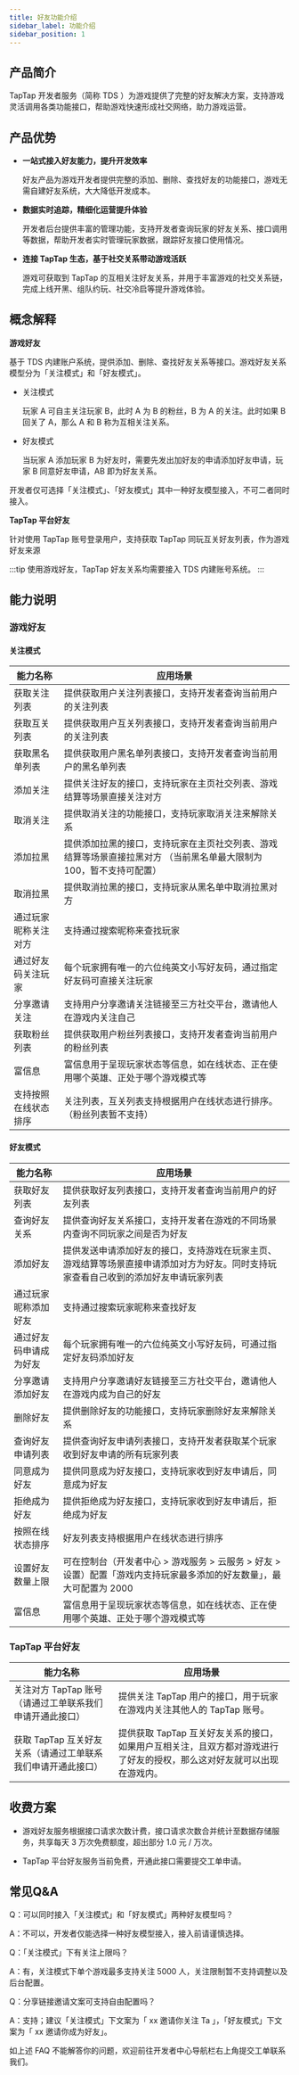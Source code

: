 ```yaml
---
title: 好友功能介绍
sidebar_label: 功能介绍
sidebar_position: 1
---
```


## 产品简介

TapTap 开发者服务（简称 TDS ）为游戏提供了完整的好友解决方案，支持游戏灵活调用各类功能接口，帮助游戏快速形成社交网络，助力游戏运营。

## 产品优势

- **一站式接入好友能力，提升开发效率**

    好友产品为游戏开发者提供完整的添加、删除、查找好友的功能接口，游戏无需自建好友系统，大大降低开发成本。

- **数据实时追踪，精细化运营提升体验**

    开发者后台提供丰富的管理功能，支持开发者查询玩家的好友关系、接口调用等数据，帮助开发者实时管理玩家数据，跟踪好友接口使用情况。

- **连接 TapTap 生态，基于社交关系带动游戏活跃**

    游戏可获取到 TapTap 的互相关注好友关系，并用于丰富游戏的社交关系链，完成上线开黑、组队约玩、社交冷启等提升游戏体验。



## 概念解释

**游戏好友**

基于 TDS 内建账户系统，提供添加、删除、查找好友关系等接口。游戏好友关系模型分为「关注模式」和「好友模式」。

- 关注模式

    玩家 A 可自主关注玩家 B，此时 A 为 B 的粉丝，B 为 A 的关注。此时如果 B 回关了 A，那么 A 和 B 称为互相关注关系。

- 好友模式

    当玩家 A 添加玩家 B 为好友时，需要先发出加好友的申请添加好友申请，玩家 B 同意好友申请，AB 即为好友关系。

开发者仅可选择「关注模式」、「好友模式」其中一种好友模型接入，不可二者同时接入。

**TapTap 平台好友**

针对使用 TapTap 账号登录用户，支持获取 TapTap 同玩互关好友列表，作为游戏好友来源

:::tip
使用游戏好友，TapTap 好友关系均需要接入 TDS 内建账号系统。
:::

## 能力说明

### 游戏好友

#### 关注模式

| **能力名称**                                                 | **应用场景**                                                 |
| ------------------------------------------------------------ | ------------------------------------------------------------ |
| 获取关注列表                                                 | 提供获取用户关注列表接口，支持开发者查询当前用户的关注列表 |
| 获取互关列表                                                 | 提供获取用户互关列表接口，支持开发者查询当前用户的关注列表 |
| 获取黑名单列表                                               | 提供获取用户黑名单列表接口，支持开发者查询当前用户的黑名单列表|
| 添加关注                                                     | 提供关注好友的接口，支持玩家在主页社交列表、游戏结算等场景直接关注对方 |
| 取消关注                                                     | 提供取消关注的功能接口，支持玩家取消关注来解除关系         |
| 添加拉黑                                                    | 提供添加拉黑的接口，支持玩家在主页社交列表、游戏结算等场景直接拉黑对方 （当前黑名单最大限制为100，暂不支持可配置）        |
| 取消拉黑                                                    | 提供取消拉黑的接口，支持玩家从黑名单中取消拉黑对方         |
| 通过玩家昵称关注对方  | 支持通过搜索昵称来查找玩家                               |
| 通过好友码关注玩家 | 每个玩家拥有唯一的六位纯英文小写好友码，通过指定好友码可直接关注玩家  |
| 分享邀请关注                                                 | 支持用户分享邀请关注链接至三方社交平台，邀请他人在游戏内关注自己 |
| 获取粉丝列表                                                 | 提供获取用户粉丝列表接口，支持开发者查询当前用户的粉丝列表 |
| 富信息                                                       | 富信息用于呈现玩家状态等信息，如在线状态、正在使用哪个英雄、正处于哪个游戏模式等 |
| 支持按照在线状态排序                                         | 关注列表，互关列表支持根据用户在线状态进行排序。（粉丝列表暂不支持） |

#### 好友模式

| **能力名称**           | **应用场景**                                                 |
| ---------------------- | ------------------------------------------------------------ |
| 获取好友列表           | 提供获取好友列表接口，支持开发者查询当前用户的好友列表     |
| 查询好友关系           | 提供查询好友关系接口，支持开发者在游戏的不同场景内查询不同玩家之间是否为好友 |
| 添加好友               | 提供发送申请添加好友的接口，支持游戏在玩家主页、游戏结算等场景直接申请添加对方为好友。同时支持玩家查看自己收到的添加好友申请玩家列表 |
| 通过玩家昵称添加好友   | 支持通过搜索玩家昵称来查找好友                               |
| 通过好友码申请成为好友 | 每个玩家拥有唯一的六位纯英文小写好友码，可通过指定好友码添加好友  |
| 分享邀请添加好友       | 支持用户分享邀请好友链接至三方社交平台，邀请他人在游戏内成为自己的好友 |
| 删除好友               | 提供删除好友的功能接口，支持玩家删除好友来解除关系         |
| 查询好友申请列表       | 提供查询好友申请列表接口，支持开发者获取某个玩家收到好友申请的所有玩家列表 |
| 同意成为好友           | 提供同意成为好友接口，支持玩家收到好友申请后，同意成为好友   |
| 拒绝成为好友           | 提供拒绝成为好友接口，支持玩家收到好友申请后，拒绝成为好友   |
| 按照在线状态排序       | 好友列表支持根据用户在线状态进行排序                       |
| 设置好友数量上限       | 可在控制台（开发者中心 > 游戏服务 > 云服务 > 好友 > 设置）配置「游戏内支持玩家最多添加的好友数量」，最大可配置为 2000 |
| 富信息                 | 富信息用于呈现玩家状态等信息，如在线状态、正在使用哪个英雄、正处于哪个游戏模式等 |



### TapTap 平台好友

| **能力名称**                                                 | **应用场景**                                                 |
| ------------------------------------------------------------ | ------------------------------------------------------------ |
| 关注对方 TapTap 账号（请通过工单联系我们申请开通此接口） | 提供关注 TapTap 用户的接口，用于玩家在游戏内关注其他人的 TapTap 账号。 |
| 获取 TapTap 互关好友关系（请通过工单联系我们申请开通此接口） | 提供获取 TapTap 互关好友关系的接口，如果用户互相关注，且双方都对游戏进行了好友的授权，那么这对好友就可以出现在游戏内。 |

## 收费方案

- 游戏好友服务根据接口请求次数计费，接口请求次数合并统计至数据存储服务，共享每天 3 万次免费额度，超出部分 1.0 元 / 万次。

- TapTap 平台好友服务当前免费，开通此接口需要提交工单申请。



## 常见Q&A

Q：可以同时接入「关注模式」和「好友模式」两种好友模型吗？

A：不可以，开发者仅能选择一种好友模型接入，接入前请谨慎选择。


Q：「关注模式」下有关注上限吗？

A：有，关注模式下单个游戏最多支持关注 5000 人，关注限制暂不支持调整以及后台配置。


Q：分享链接邀请文案可支持自由配置吗？

A：支持；建议「关注模式」下文案为「 xx 邀请你关注 Ta 」，「好友模式」下文案为「 xx 邀请你成为好友」。

如上述 FAQ 不能解答你的问题，欢迎前往开发者中心导航栏右上角提交工单联系我们。
